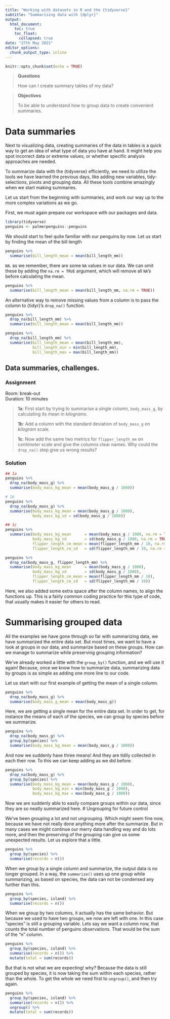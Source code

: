 ```yaml
---
title: "Working with datasets in R and the {tidyverse}"
subtitle: "Summarising data with {dplyr}"
output:
  html_document:
    toc: true
    toc_float:
      collapsed: true
date: "27th May 2021"
editor_options: 
  chunk_output_type: inline
---
```


```r
knitr::opts_chunk$set(echo = TRUE)
```

> **Questions**
>
> How can I create summary tables of my data?
>

> **Objectives**
>
> To be able to understand how to group data to create convenient summaries.
>


# Data summaries

Next to visualizing data, creating summaries of the data in tables is a quick way to get an idea of what type of data you have at hand. It might help you spot incorrect data or extreme values, or whether specific analysis approaches are needed.

To summarize data with the {tidyverse} efficiently, we need to utilize the tools we have learned the previous days, like adding new variables, tidy-selections, pivots and grouping data. All these tools combine amazingly when we start making summaries. 

Let us start from the beginning with summaries, and work our way up to the more complex variations as we go.

First, we must again prepare our workspace with our packages and data.

```r
library(tidyverse)
penguins <- palmerpenguins::penguins
```

We should start to feel quite familiar with our penguins by now. Let us start by finding the mean of the bill length

```r
penguins %>% 
  summarise(bill_length_mean = mean(bill_length_mm))
```

`NA`. as we remember, there are some `NA` values in our data. We can omit these by adding the `na.rm = TRUE` argument, which will remove all `NA`'s before calculating the mean.

```r
penguins %>% 
  summarise(bill_length_mean = mean(bill_length_mm, na.rm = TRUE))
```

An alternative way to remove missing values from a column is to pass the column to {tidyr}'s `drop_na()` function. 

```r
penguins %>% 
  drop_na(bill_length_mm) %>% 
  summarise(bill_length_mean = mean(bill_length_mm))
```


```r
penguins %>% 
  drop_na(bill_length_mm) %>% 
  summarise(bill_length_mean = mean(bill_length_mm),
            bill_length_min = min(bill_length_mm),
            bill_length_max = max(bill_length_mm))
```

## **Data summaries, challenges.** {.tabset}
### Assignment

Room: break-out  
Duration: 10 minutes

>
> **1a**: First start by trying to summarise a single column, `body_mass_g`, by calculating its mean in *kilograms*.
>
> **1b**: Add a column with the standard deviation of `body_mass_g` on *kilogram* scale.
>
> **1c**: Now add the same two metrics for `flipper_length_mm` on *centimeter* scale and give the columns clear names. Why could the `drop_na()` step give us wrong results? 
>

### Solution

```r
## 1a
penguins %>% 
  drop_na(body_mass_g) %>% 
  summarise(body_mass_kg_mean = mean(body_mass_g / 1000))

# 1b
penguins %>% 
  drop_na(body_mass_g) %>% 
  summarise(body_mass_kg_mean = mean(body_mass_g / 1000),
            body_mass_kg_sd = sd(body_mass_g / 1000))

## 1c 
penguins %>% 
  summarise(body_mass_kg_mean      = mean(body_mass_g / 1000, na.rm = TRUE),
            body_mass_kg_sd        = sd(body_mass_g / 1000, na.rm = TRUE),
            flipper_length_cm_mean = mean(flipper_length_mm / 10, na.rm = TRUE),
            flipper_length_cm_sd   = sd(flipper_length_mm / 10, na.rm = TRUE))

penguins %>% 
  drop_na(body_mass_g, flipper_length_mm) %>% 
  summarise(body_mass_kg_mean      = mean(body_mass_g / 1000),
            body_mass_kg_sd        = sd(body_mass_g / 1000),
            flipper_length_cm_mean = mean(flipper_length_mm / 10),
            flipper_length_cm_sd   = sd(flipper_length_mm / 10))
```

Here, we also added some extra space after the column names, to align the functions up.
This is a fairly common coding practice for this type of code, that usually makes it easier for others to read.


# Summarising grouped data

All the examples we have gone through so far with summarizing data, we have summarized the entire data set. But most times, we want to have a look at groups in our data, and summarize based on these groups. How can we manage to summarize while preserving grouping information?

We've already worked a little with the `group_by()` function, and we will use it again! Because, once we know how to summarize data, summarizing data by groups is as simple as adding one more line to our code.

Let us start with our first example of getting the mean of a single column.

```r
penguins %>% 
  drop_na(body_mass_g) %>% 
  summarise(body_mass_g_mean = mean(body_mass_g))
```

Here, we are getting a single mean for the entire data set. In order to get, for instance the means of each of the species, we can group by species before we summarize.

```r
penguins %>% 
  drop_na(body_mass_g) %>% 
  group_by(species) %>% 
  summarise(body_mass_kg_mean = mean(body_mass_g / 1000))
```

And now we suddenly have three means! And they are tidily collected in each their row.
To this we can keep adding as we did before.

```r
penguins %>% 
  drop_na(body_mass_g) %>% 
  group_by(species) %>%
  summarise(body_mass_kg_mean = mean(body_mass_g / 1000),
            body_mass_kg_min = min(body_mass_g / 1000),
            body_mass_kg_max = max(body_mass_g / 1000))
```

Now we are suddenly able to easily compare groups within our data, since they are so neatly summarized here. 
# Ungrouping for future control

We've been grouping a lot and not ungrouping. Which might seem fine now, because we have not really done anything more after the summarize. But in many cases we might continue our merry data handling way and do lots more, and then the preserving of the grouping can give us some unexpected results. Let us explore that a little.

```r
penguins %>% 
  group_by(species) %>% 
  summarise(records = n())
```

When we group by a single column and summarize, the output data is no longer grouped. In a way, the `summarize()` uses up one group while summarizing, as based on species, the data can not be condensed any further than this.

```r
penguins %>% 
  group_by(species, island) %>% 
  summarise(records = n())
```

When we group by two columns, it actually has the same behavior. But because we used to have two groups, we now are left with one. In this case "species" is still a  grouping variable. Lets say we want a column now, that counts the total number of penguins observations. That would be the sum of the "n" column.

```r
penguins %>% 
  group_by(species, island) %>% 
  summarise(records = n()) %>% 
  mutate(total = sum(records))
```

But that is not what we are expecting! why? Because the data is still grouped by species, it is now taking the sum within each species, rather than the whole. To get the whole we need first to `ungroup()`, and then try again.

```r
penguins %>% 
  group_by(species, island) %>% 
  summarise(records = n()) %>% 
  ungroup() %>% 
  mutate(total = sum(records))
```




